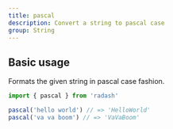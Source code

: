 ```yaml
---
title: pascal
description: Convert a string to pascal case
group: String
---
```


## Basic usage

Formats the given string in pascal case fashion.

```ts
import { pascal } from 'radash'

pascal('hello world') // => 'HelloWorld'
pascal('va va boom') // => 'VaVaBoom'
```
